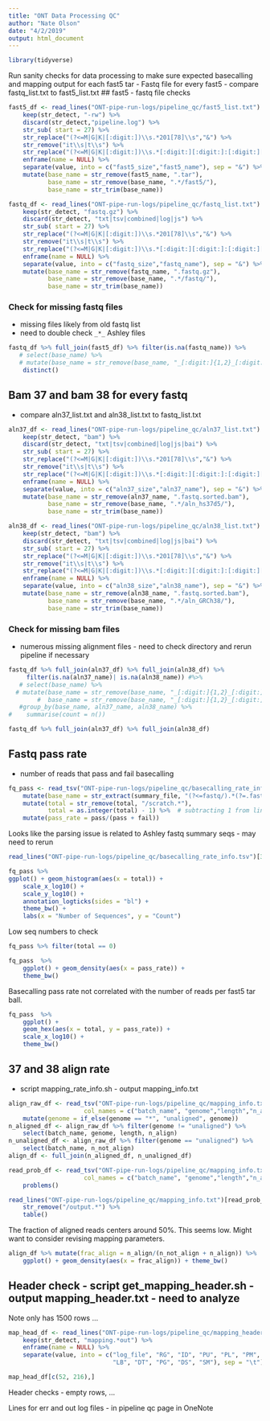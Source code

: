 ```yaml
---
title: "ONT Data Processing QC"
author: "Nate Olson"
date: "4/2/2019"
output: html_document
---
```

```r
library(tidyverse)
```

Run sanity checks for data processing to make sure expected basecalling and mapping output for each fast5 tar
- Fastq file for every fast5 - compare fastq_list.txt to fast5_list.txt
## fast5 - fastq file checks

```r
fast5_df <- read_lines("ONT-pipe-run-logs/pipeline_qc/fast5_list.txt") %>% 
    keep(str_detect, "-rw") %>%
    discard(str_detect,"pipeline.log") %>% 
    str_sub( start = 27) %>%
    str_replace("(?<=M|G|K|[:digit:])\\s.*201[78]\\s","&") %>%
    str_remove("it\\s|t\\s") %>%
    str_replace("(?<=M|G|K|[:digit:])\\s.*[:digit:][:digit:]:[:digit:][:digit:]", "&") %>%
    enframe(name = NULL) %>%
    separate(value, into = c("fast5_size","fast5_name"), sep = "&") %>% 
    mutate(base_name = str_remove(fast5_name, ".tar"),
           base_name = str_remove(base_name, ".*/fast5/"),
           base_name = str_trim(base_name))
```

```r
fastq_df <- read_lines("ONT-pipe-run-logs/pipeline_qc/fastq_list.txt") %>% 
    keep(str_detect, "fastq.gz") %>%
    discard(str_detect, "txt|tsv|combined|log|js") %>% 
    str_sub( start = 27) %>%
    str_replace("(?<=M|G|K|[:digit:])\\s.*201[78]\\s","&") %>%
    str_remove("it\\s|t\\s") %>%
    str_replace("(?<=M|G|K|[:digit:])\\s.*[:digit:][:digit:]:[:digit:][:digit:]", "&") %>%
    enframe(name = NULL) %>%
    separate(value, into = c("fastq_size","fastq_name"), sep = "&") %>% 
    mutate(base_name = str_remove(fastq_name, ".fastq.gz"),
           base_name = str_remove(base_name, ".*/fastq/"),
           base_name = str_trim(base_name)) 
```

### Check for missing fastq files

- missing files likely from old fastq list
- need to double check `_*_` Ashley files
```r
fastq_df %>% full_join(fast5_df) %>% filter(is.na(fastq_name)) %>% 
   # select(base_name) %>%
   # mutate(base_name = str_remove(base_name, "_[:digit:]{1,2}_[:digit:]")) %>%
    distinct()
```



## Bam 37 and bam 38 for every fastq 
- compare aln37_list.txt and aln38_list.txt to fastq_list.txt
```r
aln37_df <- read_lines("ONT-pipe-run-logs/pipeline_qc/aln37_list.txt") %>% 
    keep(str_detect, "bam") %>%
    discard(str_detect, "txt|tsv|combined|log|js|bai") %>% 
    str_sub( start = 27) %>%
    str_replace("(?<=M|G|K|[:digit:])\\s.*201[78]\\s","&") %>%
    str_remove("it\\s|t\\s") %>%
    str_replace("(?<=M|G|K|[:digit:])\\s.*[:digit:][:digit:]:[:digit:][:digit:]", "&") %>%
    enframe(name = NULL) %>%
    separate(value, into = c("aln37_size","aln37_name"), sep = "&") %>% 
    mutate(base_name = str_remove(aln37_name, ".fastq.sorted.bam"),
           base_name = str_remove(base_name, ".*/aln_hs37d5/"),
           base_name = str_trim(base_name)) 
```

```r
aln38_df <- read_lines("ONT-pipe-run-logs/pipeline_qc/aln38_list.txt") %>% 
    keep(str_detect, "bam") %>%
    discard(str_detect, "txt|tsv|combined|log|js|bai") %>% 
    str_sub( start = 27) %>%
    str_replace("(?<=M|G|K|[:digit:])\\s.*201[78]\\s","&") %>%
    str_remove("it\\s|t\\s") %>%
    str_replace("(?<=M|G|K|[:digit:])\\s.*[:digit:][:digit:]:[:digit:][:digit:]", "&") %>%
    enframe(name = NULL) %>%
    separate(value, into = c("aln38_size","aln38_name"), sep = "&") %>% 
    mutate(base_name = str_remove(aln38_name, ".fastq.sorted.bam"),
           base_name = str_remove(base_name, ".*/aln_GRCh38/"),
           base_name = str_trim(base_name)) 
```


### Check for missing bam files
- numerous missing alignment files - need to check directory and rerun pipeline if necessary
```r
fastq_df %>% full_join(aln37_df) %>% full_join(aln38_df) %>% 
     filter(is.na(aln37_name)| is.na(aln38_name)) #%>% 
   # select(base_name) %>%
  # mutate(base_name = str_remove(base_name, "_[:digit:]{1,2}_[:digit:][:digit:]"),
        #  base_name = str_remove(base_name, "_[:digit:]{1,2}_[:digit:]")) %>%
   #group_by(base_name, aln37_name, aln38_name) %>% 
#    summarise(count = n())
```


```r
fastq_df %>% full_join(aln37_df) %>% full_join(aln38_df)
```


## Fastq pass rate 
- number of reads that pass and fail basecalling
```r
fq_pass <- read_tsv("ONT-pipe-run-logs/pipeline_qc/basecalling_rate_info.tsv") %>% 
    mutate(base_name = str_extract(summary_file, "(?<=fastq/).*(?=.fastq)")) %>% 
    mutate(total = str_remove(total, "/scratch.*"),
           total = as.integer(total) - 1) %>%  # subtracting 1 from line count for header
    mutate(pass_rate = pass/(pass + fail))
```
Looks like the parsing issue is related to Ashley fastq summary seqs - may need to rerun
```r
read_lines("ONT-pipe-run-logs/pipeline_qc/basecalling_rate_info.tsv")[3763:3765]
```

```r
fq_pass %>% 
ggplot() + geom_histogram(aes(x = total)) + 
    scale_x_log10() + 
    scale_y_log10() + 
    annotation_logticks(sides = "bl") +
    theme_bw() +
    labs(x = "Number of Sequences", y = "Count")
``` 

Low seq numbers to check
```r
fq_pass %>% filter(total == 0)
```

```r
fq_pass  %>% 
    ggplot() + geom_density(aes(x = pass_rate)) +
    theme_bw()
```

Basecalling pass rate not correlated with the number of reads per fast5 tar ball.
```r
fq_pass  %>% 
    ggplot() + 
    geom_hex(aes(x = total, y = pass_rate)) +
    scale_x_log10() + 
    theme_bw()
```

## 37 and 38 align rate 
- script mapping_rate_info.sh - output mapping_info.txt

```r
align_raw_df <- read_tsv("ONT-pipe-run-logs/pipeline_qc/mapping_info.txt", 
                     col_names = c("batch_name", "genome","length","n_align","n_not_align")) %>% 
    mutate(genome = if_else(genome == "*", "unaligned", genome))
n_aligned_df <- align_raw_df %>% filter(genome != "unaligned") %>% 
    select(batch_name, genome, length, n_align)
n_unaligned_df <- align_raw_df %>% filter(genome == "unaligned") %>% 
    select(batch_name, n_not_align)
align_df <- full_join(n_aligned_df, n_unaligned_df) 
```

```r
read_prob_df <- read_tsv("ONT-pipe-run-logs/pipeline_qc/mapping_info.txt", 
                     col_names = c("batch_name", "genome","length","n_align","n_not_align")) %>% 
    problems()
```

```r
read_lines("ONT-pipe-run-logs/pipeline_qc/mapping_info.txt")[read_prob_df$row] %>% 
    str_remove("/output.*") %>% 
    table()
```

The fraction of aligned reads centers around 50\%. This seems low. Might want to consider revising mapping parameters.
```r
align_df %>% mutate(frac_align = n_align/(n_not_align + n_align)) %>% 
    ggplot() + geom_density(aes(x = frac_align)) + theme_bw()
```


## Header check - script get_mapping_header.sh - output mapping_header.txt - need to analyze
Note only has 1500 rows ...
```r
map_head_df <- read_lines("ONT-pipe-run-logs/pipeline_qc/mapping_header.txt") %>% 
    keep(str_detect, "mapping.*out") %>% 
    enframe(name = NULL) %>% 
    separate(value, into = c("log_file", "RG", "ID", "PU", "PL", "PM",
                             "LB", "DT", "PG", "DS", "SM"), sep = "\t")
```

```r
map_head_df[c(52, 216),]
```

Header checks - empty rows, ...


Lines for err and out log files - in pipeline qc page in OneNote
